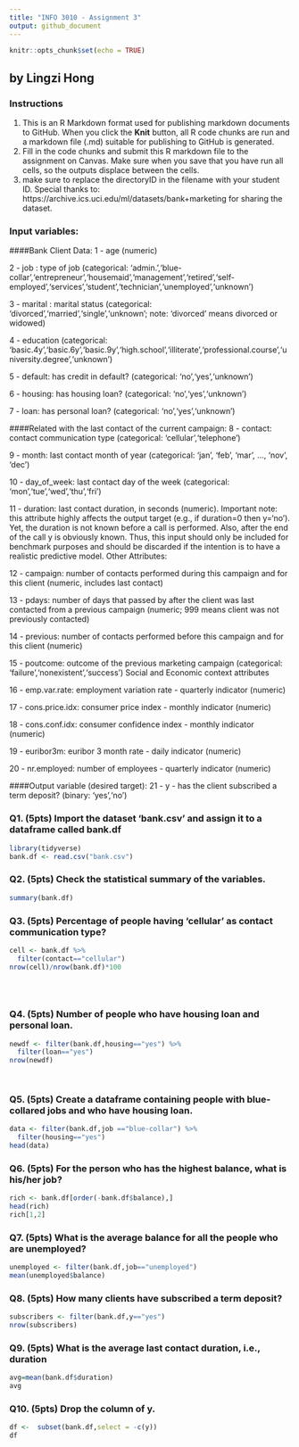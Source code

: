 ```yaml
---
title: "INFO 3010 - Assignment 3"
output: github_document
---
```


```r
knitr::opts_chunk$set(echo = TRUE)
```

## by Lingzi Hong
### Instructions
1. This is an R Markdown format used for publishing markdown documents to GitHub. When you click the **Knit** button, all R code chunks are run and a markdown file (.md) suitable for publishing to GitHub is generated.
2. Fill in the code chunks and submit this R markdown file to the assignment on Canvas. Make sure when you save that you have run all cells, so the outputs displace between the cells.
3. make sure to replace the directoryID in the filename with your student ID. 
Special thanks to: https://archive.ics.uci.edu/ml/datasets/bank+marketing for sharing the dataset.

### Input variables:
####Bank Client Data:
1 - age (numeric)

2 - job : type of job (categorical: 'admin.','blue-collar','entrepreneur','housemaid','management','retired','self-employed','services','student','technician','unemployed','unknown')

3 - marital : marital status (categorical: 'divorced','married','single','unknown'; note: 'divorced' means divorced or widowed)

4 - education (categorical: 'basic.4y','basic.6y','basic.9y','high.school','illiterate','professional.course','university.degree','unknown')

5 - default: has credit in default? (categorical: 'no','yes','unknown')

6 - housing: has housing loan? (categorical: 'no','yes','unknown')

7 - loan: has personal loan? (categorical: 'no','yes','unknown')

####Related with the last contact of the current campaign:
8 - contact: contact communication type (categorical: 'cellular','telephone') 

9 - month: last contact month of year (categorical: 'jan', 'feb', 'mar', ..., 'nov', 'dec')

10 - day_of_week: last contact day of the week (categorical: 'mon','tue','wed','thu','fri')

11 - duration: last contact duration, in seconds (numeric). Important note: this attribute highly affects the output target (e.g., if duration=0 then y='no'). Yet, the duration is not known before a call is performed. Also, after the end of the call y is obviously known. Thus, this input should only be included for benchmark purposes and should be discarded if the intention is to have a realistic predictive model.
Other Attributes:

12 - campaign: number of contacts performed during this campaign and for this client (numeric, includes last contact)

13 - pdays: number of days that passed by after the client was last contacted from a previous campaign (numeric; 999 means client was not previously contacted)

14 - previous: number of contacts performed before this campaign and for this client (numeric)

15 - poutcome: outcome of the previous marketing campaign (categorical: 'failure','nonexistent','success')
Social and Economic context attributes

16 - emp.var.rate: employment variation rate - quarterly indicator (numeric)

17 - cons.price.idx: consumer price index - monthly indicator (numeric) 

18 - cons.conf.idx: consumer confidence index - monthly indicator (numeric) 

19 - euribor3m: euribor 3 month rate - daily indicator (numeric)

20 - nr.employed: number of employees - quarterly indicator (numeric)

####Output variable (desired target):
21 - y - has the client subscribed a term deposit? (binary: 'yes','no')



### Q1. (5pts) Import the dataset 'bank.csv' and assign it to a dataframe called bank.df
```r
library(tidyverse)
bank.df <- read.csv("bank.csv")
```

### Q2. (5pts) Check the statistical summary of the variables.
```r
summary(bank.df)

```

### Q3. (5pts) Percentage of people having 'cellular' as contact communication type?
```r
cell <- bank.df %>% 
  filter(contact=="cellular")
nrow(cell)/nrow(bank.df)*100

  
  
```

### Q4. (5pts) Number of people who have housing loan and personal loan. 
```r
newdf <- filter(bank.df,housing=="yes") %>% 
  filter(loan=="yes")
nrow(newdf)

  


```

### Q5. (5pts) Create a dataframe containing people with blue-collared jobs and who have housing loan. 
```r
data <- filter(bank.df,job =="blue-collar") %>% 
  filter(housing=="yes")
head(data)

```

### Q6. (5pts) For the person who has the highest balance, what is his/her job?
```r
rich <- bank.df[order(-bank.df$balance),]
head(rich)
rich[1,2]
```

### Q7. (5pts) What is the average balance for all the people who are unemployed?
```r
unemployed <- filter(bank.df,job=="unemployed")
mean(unemployed$balance)
```

### Q8. (5pts) How many clients have subscribed a term deposit?
```r
subscribers <- filter(bank.df,y=="yes")
nrow(subscribers)


```

###  Q9. (5pts) What is the average last contact duration, i.e., duration
```r
avg=mean(bank.df$duration)
avg
```

### Q10. (5pts) Drop the column of y.
```r
df <-  subset(bank.df,select = -c(y))
df
```

